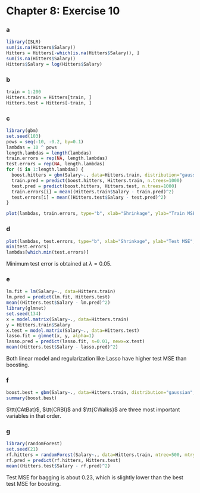 Chapter 8: Exercise 10
========================================================

### a
```r
library(ISLR)
sum(is.na(Hitters$Salary))
Hitters = Hitters[-which(is.na(Hitters$Salary)), ]
sum(is.na(Hitters$Salary))
Hitters$Salary = log(Hitters$Salary)
```

### b
```r
train = 1:200
Hitters.train = Hitters[train, ]
Hitters.test = Hitters[-train, ]
```

### c
```r
library(gbm)
set.seed(103)
pows = seq(-10, -0.2, by=0.1)
lambdas = 10 ^ pows
length.lambdas = length(lambdas)
train.errors = rep(NA, length.lambdas)
test.errors = rep(NA, length.lambdas)
for (i in 1:length.lambdas) {
  boost.hitters = gbm(Salary~., data=Hitters.train, distribution="gaussian", n.trees=1000, shrinkage=lambdas[i])
  train.pred = predict(boost.hitters, Hitters.train, n.trees=1000)
  test.pred = predict(boost.hitters, Hitters.test, n.trees=1000)
  train.errors[i] = mean((Hitters.train$Salary - train.pred)^2)
  test.errors[i] = mean((Hitters.test$Salary - test.pred)^2)
}

plot(lambdas, train.errors, type="b", xlab="Shrinkage", ylab="Train MSE", col="blue", pch=20)
```

### d
```r
plot(lambdas, test.errors, type="b", xlab="Shrinkage", ylab="Test MSE", col="red", pch=20)
min(test.errors)
lambdas[which.min(test.errors)]
```
Minimum test error is obtained at $\lambda = 0.05$.

### e
```r
lm.fit = lm(Salary~., data=Hitters.train)
lm.pred = predict(lm.fit, Hitters.test)
mean((Hitters.test$Salary - lm.pred)^2)
library(glmnet)
set.seed(134)
x = model.matrix(Salary~., data=Hitters.train)
y = Hitters.train$Salary
x.test = model.matrix(Salary~., data=Hitters.test)
lasso.fit = glmnet(x, y, alpha=1)
lasso.pred = predict(lasso.fit, s=0.01, newx=x.test)
mean((Hitters.test$Salary - lasso.pred)^2)
```
Both linear model and regularization like Lasso have higher test MSE than boosting.

### f
```r
boost.best = gbm(Salary~., data=Hitters.train, distribution="gaussian", n.trees=1000, shrinkage=lambdas[which.min(test.errors)])
summary(boost.best)
```
$\tt{CAtBat}$, $\tt{CRBI}$ and $\tt{CWalks}$ are three most important variables in that order.

### g
```r
library(randomForest)
set.seed(21)
rf.hitters = randomForest(Salary~., data=Hitters.train, ntree=500, mtry=19)
rf.pred = predict(rf.hitters, Hitters.test)
mean((Hitters.test$Salary - rf.pred)^2)
```
Test MSE for bagging is about $0.23$, which is slightly lower than the best test MSE for boosting.